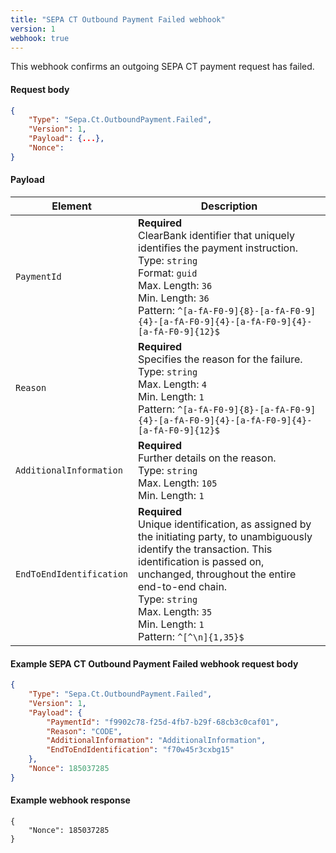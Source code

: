 ```yaml
---
title: "SEPA CT Outbound Payment Failed webhook"
version: 1
webhook: true
---
```


This webhook confirms an outgoing SEPA CT payment request has failed.

#### Request body

```json
{
    "Type": "Sepa.Ct.OutboundPayment.Failed",
    "Version": 1,
    "Payload": {...},
    "Nonce":
}
```

#### Payload
| Element                 | Description     |
|-------------------------|-----------------|
|`PaymentId` |**Required**<br />ClearBank identifier that uniquely identifies the payment instruction.<br/>Type: `string`<br/>Format: `guid`<br/>Max. Length: `36`<br/>Min. Length: `36`<br /> Pattern: `^[a-fA-F0-9]{8}-[a-fA-F0-9]{4}-[a-fA-F0-9]{4}-[a-fA-F0-9]{4}-[a-fA-F0-9]{12}$` |
|`Reason` |**Required**<br />Specifies the reason for the failure.<br/>Type: `string`<br/>Max. Length: `4`<br/>Min. Length: `1`<br />Pattern: `^[a-fA-F0-9]{8}-[a-fA-F0-9]{4}-[a-fA-F0-9]{4}-[a-fA-F0-9]{4}-[a-fA-F0-9]{12}$` |
|`AdditionalInformation` |**Required**<br />Further details on the reason.<br/>Type: `string`<br/>Max. Length: `105`<br/>Min. Length: `1` |
|`EndToEndIdentification` |**Required**<br />Unique identification, as assigned by the initiating party, to unambiguously identify the transaction. This identification is passed on, unchanged, throughout the entire end-to-end chain.<br/>Type: `string`<br/>Max. Length: `35`<br/>Min. Length: `1` <br/> Pattern: `^[^\n]{1,35}$` |

#### Example SEPA CT Outbound Payment Failed webhook request body

```json
{
    "Type": "Sepa.Ct.OutboundPayment.Failed",
    "Version": 1,
    "Payload": {
        "PaymentId": "f9902c78-f25d-4fb7-b29f-68cb3c0caf01",
        "Reason": "CODE",
        "AdditionalInformation": "AdditionalInformation",
        "EndToEndIdentification": "f70w45r3cxbg15"
    },
    "Nonce": 185037285
}
```

#### Example webhook response
```
{
    "Nonce": 185037285
}
```